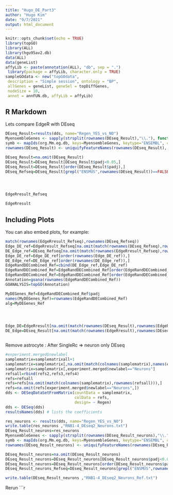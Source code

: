```yaml
---
title: "Hugo_DE_Part3"
author: "Hugo Kim"
date: "9/7/2021"
output: html_document
---
```


```r
knitr::opts_chunk$set(echo = TRUE)
library(topGO)
library(ALL)
library(hgu95av2.db)
data(ALL)
data(geneList)
affyLib <- paste(annotation(ALL), "db", sep = ".")
 library(package = affyLib, character.only = TRUE)
sampleGOdata <- new("topGOdata",
 description = "Simple session", ontology = "BP",
 allGenes = geneList, geneSel = topDiffGenes,
 nodeSize = 10,
 annot = annFUN.db, affyLib = affyLib)
```

## R Markdown
Lets compare EdgeR with DEseq

```r
DEseq_Result=results(dds, name="Regen_YES_vs_NO")
MyensembleGenes <- sapply(strsplit(rownames(DEseq_Result),"\\."), function(x) x[1])
symb <- mapIds(org.Mm.eg.db, keys=MyensembleGenes, keytype="ENSEMBL", column="SYMBOL")
rownames(DEseq_Result) <- uniquifyFeatureNames(rownames(DEseq_Result), symb)

DEseq_Result=na.omit(DEseq_Result)
DEseq_Result=DEseq_Result[DEseq_Result$padj<0.05,]
DEseq_Result=DEseq_Result[order(DEseq_Result$padj),]
DEseq_Refseq=DEseq_Result[grepl("ENSMUS",rownames(DEseq_Result))==FALSE,]




EdgeRresult_Refseq

EdgeRresult
```

## Including Plots

You can also embed plots, for example:

```r
match(rownames(EdgeRresult_Refseq),rownames(DEseq_Refseq))
Edge_DE_ref=EdgeRresult_Refseq[na.omit(match(rownames(DEseq_Refseq),rownames(EdgeRresult_Refseq))),]
DE_Edge_ref=DEseq_Refseq[na.omit(match(rownames(EdgeRresult_Refseq),rownames(DEseq_Refseq))),]
Edge_DE_ref=Edge_DE_ref[order(rownames(Edge_DE_ref)),]
DE_Edge_ref=DE_Edge_ref[order(rownames(DE_Edge_ref)),]
EdgeRandDECombined_Ref=cbind(DE_Edge_ref,Edge_DE_ref)
EdgeRandDECombined_Ref=EdgeRandDECombined_Ref[order(EdgeRandDECombined_Ref$padj),] #DEseq sig
EdgeRandDECombined_Ref=EdgeRandDECombined_Ref[order(EdgeRandDECombined_Ref$EdgeRpVals),] #edgeR sig
Annotation=goana(rownames(EdgeRandDECombined_Ref))
GOANALYSIS=topGO(Annotation)

MyDEGenes_Ref=EdgeRandDECombined_Ref$padj
names(MyDEGenes_Ref)=rownames(EdgeRandDECombined_Ref)
alg=MyDEGenes_Ref




Edge_DE=EdgeRresult[na.omit(match(rownames(DEseq_Result),rownames(EdgeRresult))),]
DE_Edge=DEseq_Result[na.omit(match(rownames(EdgeRresult),rownames(DEseq_Result))),]



```

Remove astrocyte : After SingleRc => neuron only DEseq

```r
#experiment.merged$newlabel
samplematrix=samplematrixall+1
samplematrix=samplematrix[,na.omit(match(colnames(samplematrix),names(experiment.merged$newlabel)))]
samplematrix=samplematrix[,experiment.merged$newlabel=="Neurons"]
refsall=rbind(refs2,refs3,refs4)
refs=refsall
refs=refs[na.omit(match(colnames(samplematrix),rownames(refsall))),]
refs=na.omit(refs[experiment.merged$newlabel=="Neurons",])
dds <- DESeqDataSetFromMatrix(countData = samplematrix,
                              colData = refs,
                              design= ~ Regen)
dds <- DESeq(dds)
resultsNames(dds) # lists the coefficients
```
```r
res_neurons <- results(dds, name="Regen_YES_vs_NO")
write.table(res_neurons ,"RNB1-4_DEseq2_Neurons.txt")
DEseq_Result_neurons=res_neurons
MyensembleGenes <- sapply(strsplit(rownames(DEseq_Result_neurons),"\\."), function(x) x[1])
symb <- mapIds(org.Mm.eg.db, keys=MyensembleGenes, keytype="ENSEMBL", column="SYMBOL")
rownames(DEseq_Result_neurons) <- uniquifyFeatureNames(rownames(DEseq_Result_neurons), symb)

DEseq_Result_neurons=na.omit(DEseq_Result_neurons)
DEseq_Result_neurons=DEseq_Result_neurons[DEseq_Result_neurons$padj<0.05,]
DEseq_Result_neurons=DEseq_Result_neurons[order(DEseq_Result_neurons$padj),]
DEseq_Result_neurons_Refseq=DEseq_Result_neurons[grepl("ENSMUS",rownames(DEseq_Result_neurons))==FALSE,]

write.table(DEseq_Result_neurons ,"RNB1-4_DEseq2_Neurons_Ref.txt")
```
Rerun
```r


